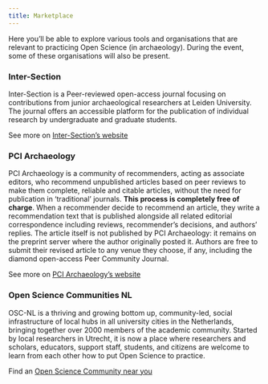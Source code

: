 ```yaml
---
title: Marketplace
---
```


Here you'll be able to explore various tools and organisations that are relevant to practicing
Open Science (in archaeology). During the event, some of these organisations will also be present.

### Inter-Section

Inter-Section is a Peer-reviewed open-access journal focusing on contributions from junior archaeological
researchers at Leiden University. The journal offers an accessible platform for the publication of individual
research by undergraduate and graduate students. 

See more on [Inter-Section's website](https://www.universiteitleiden.nl/inter-section)

### PCI Archaeology

PCI Archaeology is a community of recommenders, acting as associate editors, who recommend unpublished articles based on peer reviews to make them complete, reliable and citable articles, without the need for publication in ‘traditional’ journals. **This process is completely free of charge**. When a recommender decide to recommend an article, they write a recommendation text that is published alongside all related editorial correspondence including reviews, recommender's decisions, and authors’ replies. The article itself is not published by PCI Archaeology: it remains on the preprint server where the author originally posted it. Authors are free to submit their revised article to any venue they choose, if any, including the diamond open-access Peer Community Journal. 

See more on [PCI Archaeology's website](https://archaeo.peercommunityin.org/)

### Open Science Communities NL

OSC-NL is a thriving and growing bottom up, community-led, social infrastructure of local hubs in all university cities in the Netherlands, bringing together over 2000 members of the academic community.  Started by local researchers in Utrecht, it is now a place where researchers and scholars, educators, support staff, students, and citizens are welcome to learn from each other how to put Open Science to practice.

Find an [Open Science Community near you](https://osc-international.com/)